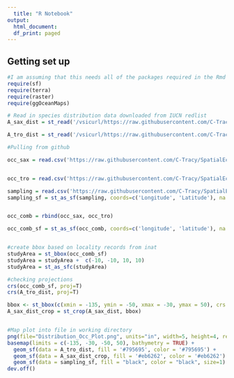 ```yaml
---
  title: "R Notebook"
output:
  html_document:
  df_print: paged
---
```

## Getting set up
```r
#I am assuming that this needs all of the packages required in the Rmd file from lab. 
require(sf)
require(terra)
require(raster)
require(ggOceanMaps)

# Read in species distribution data downloaded from IUCN redlist
A_sax_dist = st_read('/vsicurl/https://raw.githubusercontent.com/C-Tracy/SpatialEcology/main/Week2/redlist_species_data_7110df13-c1f4-4b2f-9342-598f925c5d03/data_0.shp')

A_tro_dist = st_read('/vsicurl/https://raw.githubusercontent.com/C-Tracy/SpatialEcology/main/Week2/redlist_species_data_48c00095-da02-43fa-a90d-5f9a41331177/data_0.shp')

#Pulling from github

occ_sax = read.csv('https://raw.githubusercontent.com/C-Tracy/SpatialEcology/main/Week2/observations-396470.csv')


occ_tro = read.csv('https://raw.githubusercontent.com/C-Tracy/SpatialEcology/main/Week2/observations-396472.csv')

sampling = read.csv('https://raw.githubusercontent.com/C-Tracy/SpatialEcology/main/Project/GenomeSampling.csv')
sampling_sf = st_as_sf(sampling, coords=c('Longitude', 'Latitude'), na.fail = FALSE, crs='+proj=longlat +datum=WGS84 +units=m +no_defs +type=crs')


occ_comb = rbind(occ_sax, occ_tro)

occ_comb_sf = st_as_sf(occ_comb, coords=c('longitude', 'latitude'), na.fail = FALSE, crs='+proj=longlat +datum=WGS84 +units=m +no_defs +type=crs')


#create bbox based on locality records from inat
studyArea = st_bbox(occ_comb_sf)
studyArea = studyArea +  c(-10, -10, 10, 10)
studyArea = st_as_sfc(studyArea)

#checking projections
crs(occ_comb_sf, proj=T)
crs(A_tro_dist, proj=T)

bbox <- st_bbox(c(xmin = -135, ymin = -50, xmax = -30, ymax = 50), crs = st_crs(occ_comb_sf))
A_sax_dist_crop = st_crop(A_sax_dist, bbox)


#Map plot into file in working directory
png(file="Distribution_Occ_Plot.png", units="in", width=5, height=4, res=300)
basemap(limits = c(-135, -30, -50, 50), bathymetry = TRUE) + 
  geom_sf(data = A_tro_dist, fill = '#795695', color = '#795695') + 
  geom_sf(data = A_sax_dist_crop, fill = '#eb6262', color = '#eb6262') +
  geom_sf(data = sampling_sf, fill = "black", color = "black", size=1)
dev.off()
```